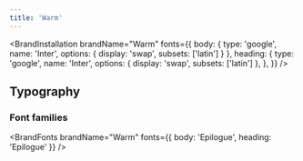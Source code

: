 ```yaml
---
title: 'Warm'
---
```


<BrandInstallation
  brandName="Warm"
  fonts={{
    body: { type: 'google', name: 'Inter', options: { display: 'swap', subsets: ['latin'] } },
    heading: {
      type: 'google',
      name: 'Inter',
      options: { display: 'swap', subsets: ['latin'] },
    },
  }}
/>

<BrandColors brandName="Warm" description="These colors are dope" />

## Typography

<BrandTypography brandName="Warm" />

### Font families

<BrandFonts brandName="Warm" fonts={{ body: 'Epilogue', heading: 'Epilogue' }} />
